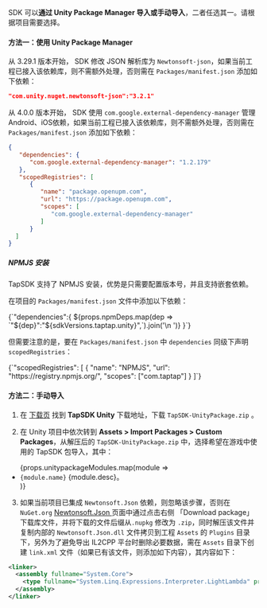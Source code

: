 
SDK 可以**通过 Unity Package Manager 导入或手动导入**，二者任选其一。请根据项目需要选择。

#### 方法一：使用 Unity Package Manager
从 3.29.1 版本开始， SDK 修改 JSON 解析库为 `Newtonsoft-json`，如果当前工程已接入该依赖库，则不需额外处理，否则需在 `Packages/manifest.json` 添加如下依赖：

```json
"com.unity.nuget.newtonsoft-json":"3.2.1"
```

从 4.0.0 版本开始， SDK 使用 `com.google.external-dependency-manager`
管理Android、iOS依赖，如果当前工程已接入该依赖库，则不需额外处理，否则需在 `Packages/manifest.json` 添加如下依赖：

```json
{
   "dependencies": {
      "com.google.external-dependency-manager": "1.2.179"
   },
   "scopedRegistries": [
      {
         "name": "package.openupm.com",
         "url": "https://package.openupm.com",
         "scopes": [
            "com.google.external-dependency-manager"
         ]
      }
  ]
}
```

##### NPMJS 安装

TapSDK 支持了 NPMJS 安装，优势是只需要配置版本号，并且支持嵌套依赖。


在项目的 `Packages/manifest.json` 文件中添加以下依赖：


<CodeBlock className="json">
  {`"dependencies":{
    ${props.npmDeps.map(dep => `"${dep}":"${sdkVersions.taptap.unity}",`).join('\n    ')}
    }`}
</CodeBlock>


但需要注意的是，要在 `Packages/manifest.json` 中 `dependencies` 同级下声明 `scopedRegistries`：


<CodeBlock className="json">
{`"scopedRegistries": [
    {
      "name": "NPMJS",
      "url": "https://registry.npmjs.org/",
      "scopes": ["com.taptap"]
    }
  ]`}
</CodeBlock>


[//]: # (##### GitHub 安装)

[//]: # ()
[//]: # ()
[//]: # (在项目的 `Packages/manifest.json` 文件中添加以下依赖：)

[//]: # ()
[//]: # ()
[//]: # (<CodeBlock className="json">)

[//]: # ()
[//]: # (  {`"dependencies":{)

[//]: # ()
[//]: # (    ${props.githubDeps.map&#40;dep => `"${dep.package}":"${dep.url}",`&#41;.join&#40;'\n    '&#41;} )

[//]: # ()
[//]: # (    }`})

[//]: # ()
[//]: # (</CodeBlock>)

[//]: # ()
[//]: # ()
[//]: # (在 Unity 顶部菜单中选择 **Window > Package Manager** 可查看已经安装在项目中的包。)

#### 方法二：手动导入

1. 在 [下载页](/tap-download) 找到 **TapSDK Unity** 下载地址，下载 `TapSDK-UnityPackage.zip` 。

2. 在 Unity 项目中依次转到 **Assets > Import Packages > Custom Packages**，从解压后的 `TapSDK-UnityPackage.zip` 中，选择希望在游戏中使用的 TapSDK 包导入，其中：

  <ul>
    {props.unitypackageModules.map(module => <li><code>{module.name}</code> {module.desc}。</li>)}
  </ul>

3. 如果当前项目已集成 `Newtonsoft.Json` 依赖，则忽略该步骤，否则在 `NuGet.org` [ Newtonsoft.Json ](https://www.nuget.org/packages/Newtonsoft.Json) 页面中通过点击右侧 「Download package」 下载库文件，并将下载的文件后缀从`.nupkg` 修改为 `.zip`，同时解压该文件并复制内部的 `Newtonsoft.Json.dll` 文件拷贝到工程 `Assets` 的 `Plugins` 目录下，另外为了避免导出 IL2CPP 平台时删除必要数据，需在 `Assets` 目录下创建 `link.xml` 文件（如果已有该文件，则添加如下内容），其内容如下：

```xml
<linker>
  <assembly fullname="System.Core">
    <type fullname="System.Linq.Expressions.Interpreter.LightLambda" preserve="all" />
  </assembly>
</linker>

```